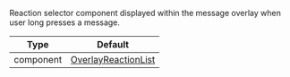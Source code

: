 Reaction selector component displayed within the message overlay when user long presses a message.

| Type      | Default                                                                                                |
| --------- | ------------------------------------------------------------------------------------------------------ |
| component | [OverlayReactionList](../../../../ui-components/overlay-provider-components/overlay-reaction-list.mdx) |
